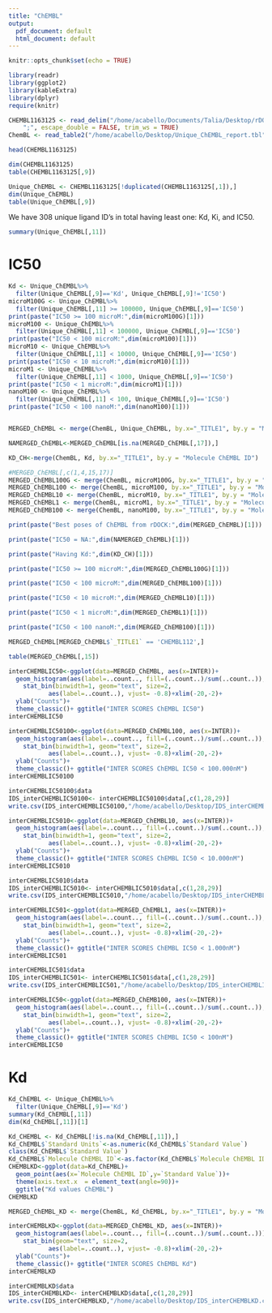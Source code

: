 ```yaml
---
title: "ChEMBL"
output:
  pdf_document: default
  html_document: default
---
```


```r
knitr::opts_chunk$set(echo = TRUE)

library(readr)
library(ggplot2)
library(kableExtra)
library(dplyr)
require(knitr)
```

```r
CHEMBL1163125 <- read_delim("/home/acabello/Documents/Talia/Desktop/rDOCK/ChemBL/ChemBL_results/CHEMBL1163125.csv", 
    ";", escape_double = FALSE, trim_ws = TRUE)
ChemBL <- read_table2("/home/acabello/Desktop/Unique_ChEMBL_report.tbl")
```

```r
head(CHEMBL1163125)
```
```r
dim(CHEMBL1163125)
table(CHEMBL1163125[,9])
```

```r
Unique_ChEMBL <- CHEMBL1163125[!duplicated(CHEMBL1163125[,1]),]
dim(Unique_ChEMBL)
table(Unique_ChEMBL[,9])
```
We have 308 unique ligand ID's in total having least one: Kd, Ki, and IC50.
```r
summary(Unique_ChEMBL[,11])
```
# IC50

```r
Kd <- Unique_ChEMBL%>%
  filter(Unique_ChEMBL[,9]=='Kd', Unique_ChEMBL[,9]!='IC50')
microM100G <- Unique_ChEMBL%>%
  filter(Unique_ChEMBL[,11] >= 100000, Unique_ChEMBL[,9]=='IC50')
print(paste("IC50 >= 100 microM:",dim(microM100G)[1]))
microM100 <- Unique_ChEMBL%>%
  filter(Unique_ChEMBL[,11] < 100000, Unique_ChEMBL[,9]=='IC50')
print(paste("IC50 < 100 microM:",dim(microM100)[1]))
microM10 <- Unique_ChEMBL%>%
  filter(Unique_ChEMBL[,11] < 10000, Unique_ChEMBL[,9]=='IC50')
print(paste("IC50 < 10 microM:",dim(microM10)[1]))
microM1 <- Unique_ChEMBL%>%
  filter(Unique_ChEMBL[,11] < 1000, Unique_ChEMBL[,9]=='IC50')
print(paste("IC50 < 1 microM:",dim(microM1)[1]))
nanoM100 <- Unique_ChEMBL%>%
  filter(Unique_ChEMBL[,11] < 100, Unique_ChEMBL[,9]=='IC50')
print(paste("IC50 < 100 nanoM:",dim(nanoM100)[1]))
```
```r

```


```r
MERGED_ChEMBL <- merge(ChemBL, Unique_ChEMBL, by.x="_TITLE1", by.y = "Molecule ChEMBL ID")

NAMERGED_ChEMBL<-MERGED_ChEMBL[is.na(MERGED_ChEMBL[,17]),]

KD_CH<-merge(ChemBL, Kd, by.x="_TITLE1", by.y = "Molecule ChEMBL ID")

#MERGED_ChEMBL[,c(1,4,15,17)]
MERGED_ChEMBL100G <- merge(ChemBL, microM100G, by.x="_TITLE1", by.y = "Molecule ChEMBL ID")
MERGED_ChEMBL100 <- merge(ChemBL, microM100, by.x="_TITLE1", by.y = "Molecule ChEMBL ID")
MERGED_ChEMBL10 <- merge(ChemBL, microM10, by.x="_TITLE1", by.y = "Molecule ChEMBL ID")
MERGED_ChEMBL1 <- merge(ChemBL, microM1, by.x="_TITLE1", by.y = "Molecule ChEMBL ID")
MERGED_ChEMB100 <- merge(ChemBL, nanoM100, by.x="_TITLE1", by.y = "Molecule ChEMBL ID")

print(paste("Best poses of ChEMBL from rDOCK:",dim(MERGED_ChEMBL)[1]))

print(paste("IC50 = NA:",dim(NAMERGED_ChEMBL)[1]))

print(paste("Having Kd:",dim(KD_CH)[1]))

print(paste("IC50 >= 100 microM:",dim(MERGED_ChEMBL100G)[1]))

print(paste("IC50 < 100 microM:",dim(MERGED_ChEMBL100)[1]))

print(paste("IC50 < 10 microM:",dim(MERGED_ChEMBL10)[1]))

print(paste("IC50 < 1 microM:",dim(MERGED_ChEMBL1)[1]))

print(paste("IC50 < 100 nanoM:",dim(MERGED_ChEMB100)[1]))

```
```r
MERGED_ChEMBL[MERGED_ChEMBL$`_TITLE1` == 'CHEMBL112',]  
```


```r
table(MERGED_ChEMBL[,15])
```
```r
interCHEMBLIC50<-ggplot(data=MERGED_ChEMBL, aes(x=INTER))+
  geom_histogram(aes(label=..count.., fill=(..count..)/sum(..count..)), binwidth=1)+scale_fill_continuous(type = "viridis")+
    stat_bin(binwidth=1, geom="text", size=2,
           aes(label=..count..), vjust= -0.8)+xlim(-20,-2)+
  ylab("Counts")+
  theme_classic()+ ggtitle("INTER SCORES ChEMBL IC50")
interCHEMBLIC50
```

```r
interCHEMBLIC50100<-ggplot(data=MERGED_ChEMBL100, aes(x=INTER))+
  geom_histogram(aes(label=..count.., fill=(..count..)/sum(..count..)), binwidth=1)+scale_fill_continuous(type = "viridis")+
    stat_bin(binwidth=1, geom="text", size=2,
           aes(label=..count..), vjust= -0.8)+xlim(-20,-2)+
  ylab("Counts")+
  theme_classic()+ ggtitle("INTER SCORES ChEMBL IC50 < 100.000nM")
interCHEMBLIC50100
```

```r
interCHEMBLIC50100$data
IDS_interCHEMBLIC50100<- interCHEMBLIC50100$data[,c(1,28,29)]
write.csv(IDS_interCHEMBLIC50100,"/home/acabello/Desktop/IDS_interCHEMBLIC50100.csv", row.names = FALSE)
```


```r
interCHEMBLIC5010<-ggplot(data=MERGED_ChEMBL10, aes(x=INTER))+
  geom_histogram(aes(label=..count.., fill=(..count..)/sum(..count..)), binwidth=1)+scale_fill_continuous(type = "viridis")+
    stat_bin(binwidth=1, geom="text", size=2,
           aes(label=..count..), vjust= -0.8)+xlim(-20,-2)+
  ylab("Counts")+
  theme_classic()+ ggtitle("INTER SCORES ChEMBL IC50 < 10.000nM")
interCHEMBLIC5010
```

```r
interCHEMBLIC5010$data
IDS_interCHEMBLIC5010<- interCHEMBLIC5010$data[,c(1,28,29)]
write.csv(IDS_interCHEMBLIC5010,"/home/acabello/Desktop/IDS_interCHEMBLIC5010.csv", row.names = FALSE)
```


```r
interCHEMBLIC501<-ggplot(data=MERGED_ChEMBL1, aes(x=INTER))+
  geom_histogram(aes(label=..count.., fill=(..count..)/sum(..count..)), binwidth=1)+scale_fill_continuous(type = "viridis")+
    stat_bin(binwidth=1, geom="text", size=2,
           aes(label=..count..), vjust= -0.8)+xlim(-20,-2)+
  ylab("Counts")+
  theme_classic()+ ggtitle("INTER SCORES ChEMBL IC50 < 1.000nM")
interCHEMBLIC501
```

```r
interCHEMBLIC501$data
IDS_interCHEMBLIC501<- interCHEMBLIC501$data[,c(1,28,29)]
write.csv(IDS_interCHEMBLIC501,"/home/acabello/Desktop/IDS_interCHEMBLIC501.csv", row.names = FALSE)
```



```r
interCHEMBLIC50<-ggplot(data=MERGED_ChEMB100, aes(x=INTER))+
  geom_histogram(aes(label=..count.., fill=(..count..)/sum(..count..)), binwidth=1)+scale_fill_continuous(type = "viridis")+
    stat_bin(binwidth=1, geom="text", size=2,
           aes(label=..count..), vjust= -0.8)+xlim(-20,-2)+
  ylab("Counts")+
  theme_classic()+ ggtitle("INTER SCORES ChEMBL IC50 < 100nM")
interCHEMBLIC50
```



# Kd


```r
Kd_ChEMBL <- Unique_ChEMBL%>%
  filter(Unique_ChEMBL[,9]=='Kd')
summary(Kd_ChEMBL[,11])
dim(Kd_ChEMBL[,11])[1]
```

```r
Kd_CHEMBL <- Kd_ChEMBL[!is.na(Kd_ChEMBL[,11]),]
Kd_ChEMBL$`Standard Units`<-as.numeric(Kd_ChEMBL$`Standard Value`)
class(Kd_ChEMBL$`Standard Value`)
Kd_ChEMBL$`Molecule ChEMBL ID`<-as.factor(Kd_ChEMBL$`Molecule ChEMBL ID`)
CHEMBLKD<-ggplot(data=Kd_ChEMBL)+
  geom_point(aes(x=`Molecule ChEMBL ID`,y=`Standard Value`))+
  theme(axis.text.x  = element_text(angle=90))+
  ggtitle("Kd values ChEMBL")
CHEMBLKD
```


```r
MERGED_ChEMBL_KD <- merge(ChemBL, Kd_ChEMBL, by.x="_TITLE1", by.y = "Molecule ChEMBL ID")
```

```r
interCHEMBLKD<-ggplot(data=MERGED_ChEMBL_KD, aes(x=INTER))+
  geom_histogram(aes(label=..count.., fill=(..count..)/sum(..count..)))+scale_fill_continuous(type = "viridis")+
    stat_bin(geom="text", size=2,
           aes(label=..count..), vjust= -0.8)+xlim(-20,-2)+
  ylab("Counts")+
  theme_classic()+ ggtitle("INTER SCORES ChEMBL Kd")
interCHEMBLKD
```
```r
interCHEMBLKD$data
IDS_interCHEMBLKD<- interCHEMBLKD$data[,c(1,28,29)]
write.csv(IDS_interCHEMBLKD,"/home/acabello/Desktop/IDS_interCHEMBLKD.csv", row.names = FALSE)
```




